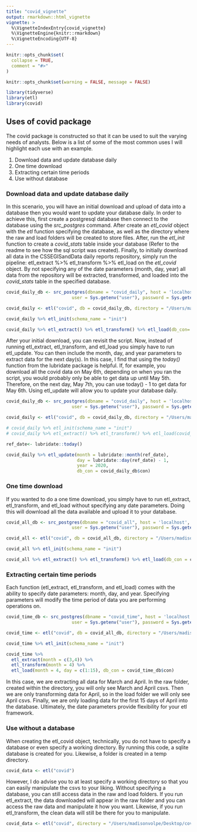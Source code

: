 ```yaml
---
title: "covid_vignette"
output: rmarkdown::html_vignette
vignette: >
  %\VignetteIndexEntry{covid_vignette}
  %\VignetteEngine{knitr::rmarkdown}
  %\VignetteEncoding{UTF-8}
---
```


```r
knitr::opts_chunk$set(
  collapse = TRUE,
  comment = "#>"
)
```

```r
knitr::opts_chunk$set(warning = FALSE, message = FALSE)
```

```r
library(tidyverse)
library(etl)
library(covid)
```

## Uses of covid package 

The covid package is constructed so that it can be used to suit the varying needs of analysts. Below is a list of some of the most common uses I will highlight each use with an example. 

1. Download data and update database daily
2. One time download 
3. Extracting certain time periods
4. Use without database 

### Download data and update database daily 

In this scenario, you will have an initial download and upload of data into a database then you would want to update your database daily. In order to achieve this, first create a postgresql database then connect to the database using the *src_postgres* command. After create an *etl_covid* object with the *etl* function specifying the database, as well as the directory where the raw and load folders will be created to store files. After, run the *etl_init* function to create a *covid_stats* table inside your database (Refer to the readme to see how the sql script was created). Finally, to initially download all data in the CSSEGISandData daily reports repository, simply run the pipeline: etl_extract %>% etl_transform %>% etl_load on the *etl_covid* object. By not specifying any of the date parameters (month, day, year) all data from the repository will be extracted, transformed, and loaded into the *covid_stats* table in the specified database. 

```r
covid_daily_db <- src_postgres(dbname = "covid_daily", host = 'localhost', port = 5432,
                         user = Sys.getenv("user"), password = Sys.getenv("password"))

covid_daily <- etl("covid", db = covid_daily_db, directory = "/Users/madisonvolpe/Desktop/covid_daily")

covid_daily %>% etl_init(schema_name = "init")

covid_daily %>% etl_extract() %>% etl_transform() %>% etl_load(db_con= covid_daily_db$con)
```

After your initial download, you can revisit the script. Now, instead of running etl_extract, etl_transform, and etl_load you simply have to run etl_update. You can then include the month, day, and year parameters to extract data for the next day(s). In this case, I find that using the *today()* function from the lubridate package is helpful. If, for example, you download all the covid data on May 6th, depending on when you ran the script, you would probably only be able to get data up until May 5th. Therefore, on the next day, May 7th, you can use today() - 1 to get data for May 6th. Using etl_update will allow you to update your database daily.

```r
covid_daily_db <- src_postgres(dbname = "covid_daily", host = 'localhost', port = 5432,
                         user = Sys.getenv("user"), password = Sys.getenv("password"))

covid_daily <- etl("covid", db = covid_daily_db, directory = "/Users/madisonvolpe/Desktop/covid_daily")

# covid_daily %>% etl_init(schema_name = "init")
# covid_daily %>% etl_extract() %>% etl_transform() %>% etl_load(covid_daily_db$con)

ref_date<- lubridate::today()

covid_daily %>% etl_update(month = lubridate::month(ref_date), 
                           day = lubridate::day(ref_date) - 1, 
                           year = 2020,
                           db_con = covid_daily_db$con)
```

### One time download 

If you wanted to do a one time download, you simply have to run etl_extract, etl_transform, and etl_load without specifying any date parameters. Doing this will download all the data available and upload it to your database. 

```r
covid_all_db <- src_postgres(dbname = "covid_all", host = 'localhost', port = 5432,
                         user = Sys.getenv("user"), password = Sys.getenv("password"))

covid_all <- etl("covid", db = covid_all_db, directory = "/Users/madisonvolpe/Desktop/covid_all")

covid_all %>% etl_init(schema_name = "init")

covid_all %>% etl_extract() %>% etl_transform() %>% etl_load(db_con = covid_all_db$con)
```

### Extracting certain time periods

Each function (etl_extract, etl_transform, and etl_load) comes with the ability to specify date parameters: month, day, and year. Specifying parameters will modify the time period of data you are performing operations on. 

```r
covid_time_db <- src_postgres(dbname = "covid_time", host = 'localhost', port = 5432,
                         user = Sys.getenv("user"), password = Sys.getenv("password"))

covid_time <- etl("covid", db = covid_all_db, directory = "/Users/madisonvolpe/Desktop/covid_time")

covid_time %>% etl_init(schema_name = "init")

covid_time %>% 
  etl_extract(month = c(3,4)) %>% 
  etl_transform(month = 4) %>%
  etl_load(month = 4, day = c(1:15), db_con = covid_time_db$con)
``` 

In this case, we are extracting all data for March and April. In the raw folder, created within the directory, you will only see March and April csvs. Then we are only transforming data for April, so in the load folder we will only see April csvs. Finally, we are only loading data for the first 15 days of April into the database. Ultimately, the date parameters provide flexibility for your etl framework. 

### Use without a database 

When creating the etl_covid object, technically, you do not have to specify a database or even specify a working directory. By running this code, a sqlite database is created for you. Likewise, a folder is created in a temp directory. 

```r
covid_data <- etl("covid")
```

However, I do advise you to at least specify a working directory so that you can easily manipulate the csvs to your liking. Without specifying a database, you can still access data in the raw and load folders. If you run etl_extract, the data downloaded will appear in the raw folder and you can access the raw data and manipulate it how you want. Likewise, if you run etl_transform, the clean data will still be there for you to manipulate. 

```r
covid_data <- etl("covid", directory = "/Users/madisonvolpe/Desktop/covid")
```
